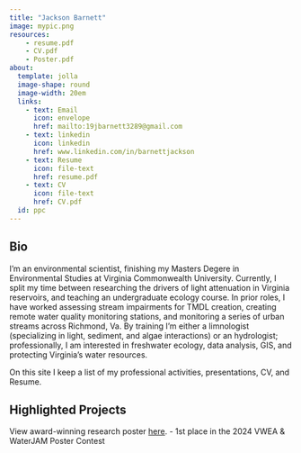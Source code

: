```yaml
---
title: "Jackson Barnett"
image: mypic.png
resources: 
    - resume.pdf
    - CV.pdf
    - Poster.pdf
about:
  template: jolla
  image-shape: round
  image-width: 20em
  links: 
    - text: Email
      icon: envelope
      href: mailto:19jbarnett3289@gmail.com
    - text: linkedin
      icon: linkedin
      href: www.linkedin.com/in/barnettjackson
    - text: Resume
      icon: file-text
      href: resume.pdf
    - text: CV
      icon: file-text
      href: CV.pdf
  id: ppc
---
```


:::{#ppc}


## Bio

I’m an environmental scientist, finishing my Masters Degere in Environmental Studies at Virginia Commonwealth University. Currently, I split my time between researching the drivers of light attenuation in Virginia reservoirs, and teaching an undergraduate ecology course. In prior roles, I have worked assessing stream impairments for TMDL creation, creating remote water quality monitoring stations, and monitoring a series of urban streams across Richmond, Va. By training I’m either a limnologist (specializing in light, sediment, and algae interactions) or an hydrologist; professionally, I am interested in freshwater ecology, data analysis, GIS, and protecting Virginia's water resources.

On this site I keep a list of my professional activities, presentations, CV, and Resume.

## Highlighted Projects

View award-winning research poster <a href="Poster.pdf" target="_blank">here</a>.
 - 1st place in the 2024 VWEA & WaterJAM Poster Contest
 
 



:::